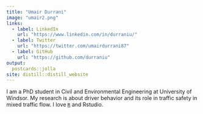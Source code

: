```yaml
---
title: "Umair Durrani"
image: "umair2.png"
links:
  - label: LinkedIn
    url: "https://www.linkedin.com/in/durraniu/"
  - label: Twitter
    url: "https://twitter.com/umairdurrani87"
  - label: GitHub
    url: "https://github.com/durraniu"
output:
  postcards::jolla
site: distill::distill_website
---
```

 
I am a PhD student in Civil and Environmental Engineering at University of Windsor. My research is about driver behavior and its role in traffic safety in mixed traffic flow. I love [`R`](https://cran.r-project.org/) and Rstudio. 

